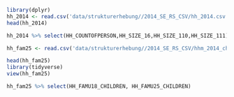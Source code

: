 ```r
library(dplyr)
hh_2014 <- read.csv('data/strukturerhebung//2014_SE_RS_CSV/hh_2014.csv', sep =';')
head(hh_2014)
```
```r
hh_2014 %>% select(HH_COUNTOFPERSON,HH_SIZE_16,HH_SIZE_110,HH_SIZE_111) %>% filter(HH_COUNTOFPERSON > 10)
```
```r
hh_fam25 <- read.csv('data/strukturerhebung//2014_SE_RS_CSV/hhm_2014_ch.csv', sep =';')

head(hh_fam25)
library(tidyverse)
view(hh_fam25)
```


```r
hh_fam25 %>% select(HH_FAMU18_CHILDREN, HH_FAMU25_CHILDREN)
```

